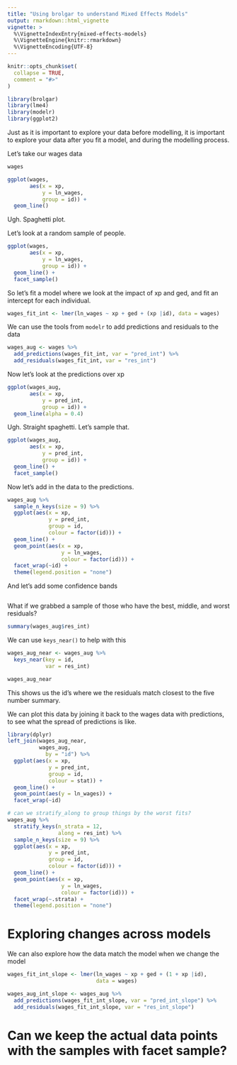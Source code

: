 ```yaml
---
title: "Using brolgar to understand Mixed Effects Models"
output: rmarkdown::html_vignette
vignette: >
  %\VignetteIndexEntry{mixed-effects-models}
  %\VignetteEngine{knitr::rmarkdown}
  %\VignetteEncoding{UTF-8}
---
```


```r
knitr::opts_chunk$set(
  collapse = TRUE,
  comment = "#>"
)
```

```r
library(brolgar)
library(lme4)
library(modelr)
library(ggplot2)

```

Just as it is important to explore your data before modelling, it is important to explore your data after you fit a model, and during the modelling process.

Let's take our wages data

```r
wages
```

```r
ggplot(wages,
       aes(x = xp,
           y = ln_wages,
           group = id)) + 
  geom_line()
```
Ugh. Spaghetti plot.

Let's look at a random sample of people.

```r
ggplot(wages,
       aes(x = xp,
           y = ln_wages,
           group = id)) + 
  geom_line() +
  facet_sample()
```

So let's fit a model where we look at the impact of xp and ged, and fit an intercept for each individual.

```r
wages_fit_int <- lmer(ln_wages ~ xp + ged + (xp |id), data = wages)
```

We can use the tools from `modelr` to add predictions and residuals to the data

```r
wages_aug <- wages %>%
  add_predictions(wages_fit_int, var = "pred_int") %>%
  add_residuals(wages_fit_int, var = "res_int")
```

Now let's look at the predictions over xp

```r
ggplot(wages_aug,
       aes(x = xp,
           y = pred_int,
           group = id)) + 
  geom_line(alpha = 0.4) 

```

Ugh. Straight spaghetti. Let's sample that.

```r
ggplot(wages_aug,
       aes(x = xp,
           y = pred_int,
           group = id)) + 
  geom_line() + 
  facet_sample()
```

Now let's add in the data to the predictions.

```r
wages_aug %>%
  sample_n_keys(size = 9) %>%
  ggplot(aes(x = xp,
             y = pred_int,
             group = id,
             colour = factor(id))) + 
  geom_line() + 
  geom_point(aes(x = xp,
                 y = ln_wages,
                 colour = factor(id))) + 
  facet_wrap(~id) + 
  theme(legend.position = "none")
```

And let's add some confidence bands

```r

```


What if we grabbed a sample of those who have the best, middle, and worst residuals?

```r
summary(wages_aug$res_int)
```

We can use `keys_near()` to help with this

```r
wages_aug_near <- wages_aug %>%
  keys_near(key = id,
            var = res_int)

wages_aug_near
```

This shows us the id's where we the residuals match closest to the five number summary. 

We can plot this data by joining it back to the wages data with predictions, to see what the spread of predictions is like.

```r
library(dplyr)
left_join(wages_aug_near,
          wages_aug,
            by = "id") %>%
  ggplot(aes(x = xp,
             y = pred_int,
             group = id,
             colour = stat)) + 
  geom_line() + 
  geom_point(aes(y = ln_wages)) + 
  facet_wrap(~id)
```


```r
# can we stratify_along to group things by the worst fits?
wages_aug %>%
  stratify_keys(n_strata = 12, 
                along = res_int) %>%
  sample_n_keys(size = 9) %>%
  ggplot(aes(x = xp,
             y = pred_int,
             group = id,
             colour = factor(id))) + 
  geom_line() + 
  geom_point(aes(x = xp,
                 y = ln_wages,
                 colour = factor(id))) + 
  facet_wrap(~.strata) + 
  theme(legend.position = "none")

```

# Exploring changes across models

We can also explore how the data match the model when we change the model

```r
wages_fit_int_slope <- lmer(ln_wages ~ xp + ged + (1 + xp |id), 
                            data = wages)

wages_aug_int_slope <- wages_aug %>%
  add_predictions(wages_fit_int_slope, var = "pred_int_slope") %>%
  add_residuals(wages_fit_int_slope, var = "res_int_slope")

```

# Can we keep the actual data points with the samples with facet sample?